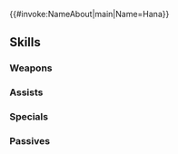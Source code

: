 {{#invoke:NameAbout|main|Name=Hana}}{{HeroPage Tabs}}
{{Hero Infobox
|Name=Hana
|Title=Focused Samurai
|GrowthModifier=None
|WeaponType=Red Sword
|Origin=Fire Emblem Fates
|Gender=Female
|MoveType=Infantry
|actorEN=Karen Strassman
|actorJP=菅谷弥生
|artist=藤ちょこ
|resplendentArtist=夕子
|releaseDate=February 2, 2017
|poolDate=February 2, 2017
|randomStartTime=2017-02-02T07:00:00Z
|poolRarities=3,4
|TagID=カザハナ
|InternalID=17
|cv1=11
|cv2=201300
|description=A noble who is skilled with the katana. One of Sakura's retainers. Appears in Fire Emblem Fates.
|Properties=resplendent,jotunheimr
|resplendentStartTime=2024-04-10T07:00:00Z
|resplendentEndTime=2024-04-25T06:59:59Z
}}
{{Stats Page
|Lv1HP=18|Lv1ATK=9|Lv1SPD=10|Lv1DEF=6|Lv1RES=4
|GRHP=45|GRATK=60|GRSPD=60|GRDEF=40|GRRES=50
}}
==Skills==
===Weapons===
{{Weapons Table
|weapon1=Iron Sword
|weapon1Default=1
|weapon1Unlock=1
|weapon2=Steel Sword
|weapon2Default=3
|weapon2Unlock=2
|weapon3=Armorslayer
|weapon3Default=4
|weapon3Unlock=3
|weapon4=Armorslayer+
|weapon4Default=5
|weapon4Unlock=5
|weapon5=Hana's Katana
|weapon5Default=
|weapon5Unlock=5
}}

===Assists===
{{Assists Table
|assist1=Rally Attack
|assist1Default=4
|assist1Unlock=3
}}
===Specials===
{{Specials Table}}
===Passives===
{{Passives Table
|passiveA1=Life and Death 1
|passiveA2=Life and Death 2
|passiveA3=Life and Death 3
|passiveA1Unlock=3
|passiveA2Unlock=4
|passiveA3Unlock=5
|passiveB1=Obstruct 1
|passiveB2=Obstruct 2
|passiveB3=Obstruct 3
|passiveB1Unlock=1
|passiveB2Unlock=2
|passiveB3Unlock=4
}}
{{Heroes Navbox}}